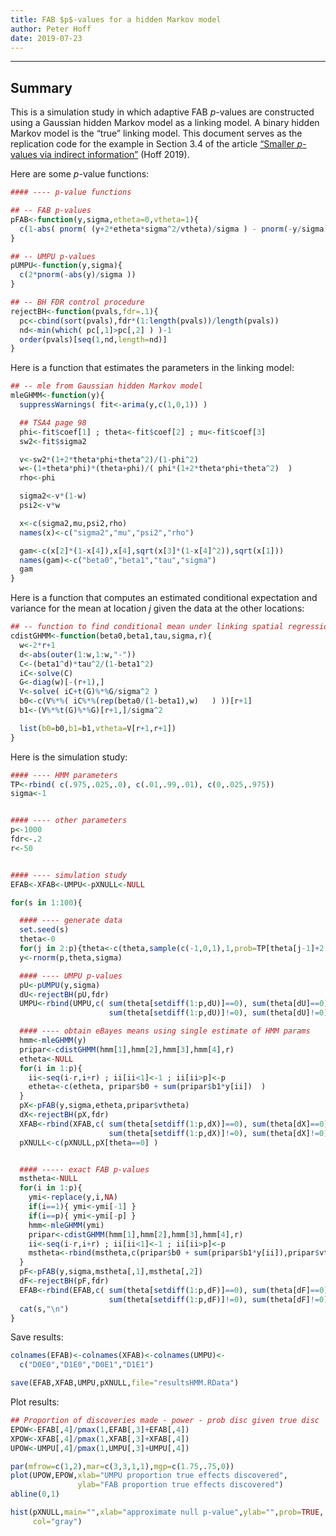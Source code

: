 ```yaml
---
title: FAB $p$-values for a hidden Markov model
author: Peter Hoff
date: 2019-07-23
---
```


----

## Summary 
This is a simulation study in which
adaptive FAB $p$-values are constructed using a Gaussian hidden Markov model 
as a linking model. A binary hidden Markov model is the "true" linking model. 
This document serves as the replication code for the example in Section 3.4 of the article
["Smaller $p$-values via indirect information"](https://arxiv.org/abs/XXXX) (Hoff 2019).


Here are some $p$-value functions:
```r
#### ---- p-value functions

## -- FAB p-values
pFAB<-function(y,sigma,etheta=0,vtheta=1){
  c(1-abs( pnorm( (y+2*etheta*sigma^2/vtheta)/sigma ) - pnorm(-y/sigma) ))
}

## -- UMPU p-values
pUMPU<-function(y,sigma){
  c(2*pnorm(-abs(y)/sigma ))
}

## -- BH FDR control procedure
rejectBH<-function(pvals,fdr=.1){
  pc<-cbind(sort(pvals),fdr*(1:length(pvals))/length(pvals))
  nd<-min(which( pc[,1]>pc[,2] ) )-1
  order(pvals)[seq(1,nd,length=nd)]
}
```

Here is a function that estimates the parameters in the linking model: 
```r
## -- mle from Gaussian hidden Markov model 
mleGHMM<-function(y){
  suppressWarnings( fit<-arima(y,c(1,0,1)) )

  ## TSA4 page 98
  phi<-fit$coef[1] ; theta<-fit$coef[2] ; mu<-fit$coef[3]
  sw2<-fit$sigma2

  v<-sw2*(1+2*theta*phi+theta^2)/(1-phi^2)
  w<-(1+theta*phi)*(theta+phi)/( phi*(1+2*theta*phi+theta^2)  )
  rho<-phi

  sigma2<-v*(1-w)
  psi2<-v*w

  x<-c(sigma2,mu,psi2,rho)
  names(x)<-c("sigma2","mu","psi2","rho")

  gam<-c(x[2]*(1-x[4]),x[4],sqrt(x[3]*(1-x[4]^2)),sqrt(x[1]))
  names(gam)<-c("beta0","beta1","tau","sigma")
  gam
}
```


Here is a function that computes an estimated conditional expectation and variance for the mean at location $j$ given the data at the other locations: 
```r
## -- function to find conditional mean under linking spatial regression model 
cdistGHMM<-function(beta0,beta1,tau,sigma,r){
  w<-2*r+1
  d<-abs(outer(1:w,1:w,"-"))
  C<-(beta1^d)*tau^2/(1-beta1^2)
  iC<-solve(C)
  G<-diag(w)[-(r+1),]
  V<-solve( iC+t(G)%*%G/sigma^2 )
  b0<-c(V%*%( iC%*%(rep(beta0/(1-beta1),w)   ) ))[r+1]
  b1<-(V%*%t(G)%*%G)[r+1,]/sigma^2

  list(b0=b0,b1=b1,vtheta=V[r+1,r+1])
}
```



Here is the simulation study:
```r
#### ---- HMM parameters 
TP<-rbind( c(.975,.025,.0), c(.01,.99,.01), c(0,.025,.975))
sigma<-1


#### ---- other parameters 
p<-1000
fdr<-.2
r<-50


#### ---- simulation study
EFAB<-XFAB<-UMPU<-pXNULL<-NULL

for(s in 1:100){

  #### ---- generate data
  set.seed(s) 
  theta<-0
  for(j in 2:p){theta<-c(theta,sample(c(-1,0,1),1,prob=TP[theta[j-1]+2,])) } 
  y<-rnorm(p,theta,sigma)

  #### ---- UMPU p-values 
  pU<-pUMPU(y,sigma)
  dU<-rejectBH(pU,fdr) 
  UMPU<-rbind(UMPU,c( sum(theta[setdiff(1:p,dU)]==0), sum(theta[dU]==0),
                      sum(theta[setdiff(1:p,dU)]!=0), sum(theta[dU]!=0) ) )

  #### ---- obtain eBayes means using single estimate of HMM params
  hmm<-mleGHMM(y)
  pripar<-cdistGHMM(hmm[1],hmm[2],hmm[3],hmm[4],r) 
  etheta<-NULL
  for(i in 1:p){
    ii<-seq(i-r,i+r) ; ii[ii<1]<-1 ; ii[ii>p]<-p
    etheta<-c(etheta, pripar$b0 + sum(pripar$b1*y[ii])  )
  }
  pX<-pFAB(y,sigma,etheta,pripar$vtheta)
  dX<-rejectBH(pX,fdr)
  XFAB<-rbind(XFAB,c( sum(theta[setdiff(1:p,dX)]==0), sum(theta[dX]==0),
                      sum(theta[setdiff(1:p,dX)]!=0), sum(theta[dX]!=0) ) ) 
  pXNULL<-c(pXNULL,pX[theta==0] )


  #### ----- exact FAB p-values
  mstheta<-NULL
  for(i in 1:p){ 
    ymi<-replace(y,i,NA)  
    if(i==1){ ymi<-ymi[-1] } 
    if(i==p){ ymi<-ymi[-p] } 
    hmm<-mleGHMM(ymi) 
    pripar<-cdistGHMM(hmm[1],hmm[2],hmm[3],hmm[4],r)
    ii<-seq(i-r,i+r) ; ii[ii<1]<-1 ; ii[ii>p]<-p 
    mstheta<-rbind(mstheta,c(pripar$b0 + sum(pripar$b1*y[ii]),pripar$vtheta ))
  }
  pF<-pFAB(y,sigma,mstheta[,1],mstheta[,2])
  dF<-rejectBH(pF,fdr)
  EFAB<-rbind(EFAB,c( sum(theta[setdiff(1:p,dF)]==0), sum(theta[dF]==0), 
                      sum(theta[setdiff(1:p,dF)]!=0), sum(theta[dF]!=0) )  )
  cat(s,"\n")  
}
```


Save results:
```r
colnames(EFAB)<-colnames(XFAB)<-colnames(UMPU)<-
  c("D0E0","D1E0","D0E1","D1E1") 

save(EFAB,XFAB,UMPU,pXNULL,file="resultsHMM.RData")
```


Plot results:
```r
## Proportion of discoveries made - power - prob disc given true disc
EPOW<-EFAB[,4]/pmax(1,EFAB[,3]+EFAB[,4])
XPOW<-XFAB[,4]/pmax(1,XFAB[,3]+XFAB[,4])
UPOW<-UMPU[,4]/pmax(1,UMPU[,3]+UMPU[,4])

par(mfrow=c(1,2),mar=c(3,3,1,1),mgp=c(1.75,.75,0))
plot(UPOW,EPOW,xlab="UMPU proportion true effects discovered",
               ylab="FAB proportion true effects discovered")
abline(0,1)

hist(pXNULL,main="",xlab="approximate null p-value",ylab="",prob=TRUE,
     col="gray")
```



